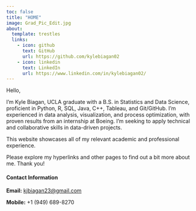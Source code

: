 ```yaml
---
toc: false
title: "HOME"
image: Grad_Pic_Edit.jpg
about:
  template: trestles
  links:
    - icon: github
      text: GitHub
      url: https://github.com/kylebiagan02
    - icon: linkedin
      text: LinkedIn
      url: https://www.linkedin.com/in/kylebiagan02/
---
```


Hello,

I'm Kyle Biagan, UCLA graduate with a B.S. in Statistics and Data Science, proficient in Python, R, SQL, Java, C++, Tableau, and Git/GitHub. I'm experienced in data analysis, visualization, and process optimization, with proven results from an internship at Boeing. I'm seeking to apply technical and collaborative skills in data-driven projects.

This website showcases all of my relevant academic and professional experience.

Please explore my hyperlinks and other pages to find out a bit more about me. Thank you!

#### Contact Information
**Email:** <kjbiagan23@gmail.com>

**Mobile:** +1 (949) 689-8270
